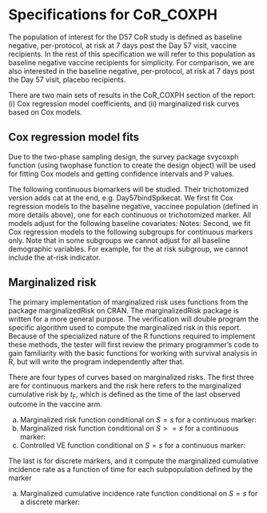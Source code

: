 \newcommand{\studyname}{mock}
\newcommand{\pathCoRoutput}{output}

# Specifications for CoR_COXPH

The population of interest for the D57 CoR study is defined as baseline negative, per-protocol, at risk at 7 days post the Day 57 visit, vaccine recipients. In the rest of this specification we will refer to this population as baseline negative vaccine recipients for simplicity. For comparison, we are also interested in the baseline negative, per-protocol, at risk at 7 days post the Day 57 visit, placebo recipients.

There are two main sets of results in the CoR_COXPH section of the report: (i) Cox regression model coefficients, and (ii) marginalized risk curves based on Cox models. 

## Cox regression model fits

Due to the two-phase sampling design, the survey package svycoxph function (using twophase function to create the design object) will be used for fitting Cox models and getting confidence intervals and P values. 

The following continuous biomarkers will be studied. Their trichotomized version adds cat at the end, e.g. Day57bindSpikecat.
\begin{itemize}
    \item Day57bindSpike
    \item Day57bindRBD
    \item Day57pseudoneutid50
    \item Day57pseudoneutid80.
\end{itemize}

We first fit Cox regression models to the baseline negative, vaccinee population (defined in more details above), one for each continuous or trichotomized marker. All models adjust for the following baseline covariates: 
\begin{itemize}
    \item at risk or not
    \item community of color or not
    \item age (to be replace by SL risk score)
\end{itemize}

Notes:
\begin{itemize}
    \item The No. at-risk in the trichotomized table are weighted estimates based on the phase 2 samples.
    \item The q-values and FWER are computed using Sue Li's implementation of the Westfall and Young permutation-based method (kyotil::p.adj.perm) for the continuous and trichotomized markers together. We verify Sue's implementation through a Monte Carlo study that is outside of this verification plan.
\end{itemize}

<!-- \clearpage -->
<!-- The following two tables contain results to be verified, one for the continuous markers and the other for the trichotomized markers. -->

<!-- \begin{center} -->
<!--     \input{../output/CoR_D57_univariable_svycoxph_pretty_\studyname}\\ -->
<!--     \vspace{10pt} -->
<!--     \setlength{\tabcolsep}{.5ex} -->
<!--     \input{../output/CoR_D57_univariable_svycoxph_cat_pretty_\studyname}\\ -->
<!-- \end{center} -->
<!-- Average follow-up time \input{../output/CoR_D57_mean_followup_time_vacc_\studyname} days, maximum follow-up time \input{../output/CoR_D57_max_followup_time_vacc_\studyname} days. -->

<!-- $\ast\ast$ No. at-risk = number of per-protocol baseline negative vaccine recipients at-risk for COVID at 7 days post Day 57 visit; no. cases = number of this cohort with an observed COVID endpoints.  -->

<!-- $\ast\ast\ast$ Generalized Wald-test p-value of the null hypothesis that the hazard rate is constant across the Lower, Middle, and Upper tertile groups. -->


Second, we fit Cox regression models to the following subgroups for continuous markers only. Note that in some subgroups we cannot adjust for all baseline demographic variables. For example, for the at risk subgroup, we cannot include the at-risk indicator.
\begin{itemize}
    \item age >= 65
    \item age<65 and at risk
    \item age<65 and not at risk
    \item at risk
    \item Not at risk
    \item Comm of color
    \item White non-Hispanic
    \item Men
    \item Women
\end{itemize}



## Marginalized risk

The primary implementation of marginalized risk uses functions from the package marginalizedRisk on CRAN. The marginalizedRisk package is written for a more general purpose. The verification will double program the specific algorithm used to compute the marginalized risk in this report. Because of the specialized nature of the R functions required to implement these methods, the tester will first review the primary programmer's code to gain familiarity with the basic functions for working with survival analysis in R, but will write the program independently after that.

There are four types of curves based on marginalized risks. The first three are for continuous markers and the risk here refers to the marginalized cumulative risk by $t_F$, which is defined as the time of the last observed outcome in the vaccine arm.


(a) Marginalized risk function conditional on $S=s$ for a continuous marker:
\begin{enumerate}
  \item Fit a two-phase Cox model to the baseline negative vaccine recipients with baseline covariates and the marker
  \item Compute the survival probability for all phase 2 subjects, but with their marker value set to $s$ instead of their original $S$
  \item Return the weighted mean of the estimated survival probabilities
\end{enumerate}

(b) Marginalized risk function conditional on $S>=s$ for a continuous marker:
\begin{enumerate}
  \item Fit a two-phase Cox model to the baseline negative vaccine recipients with baseline covariates using the subset of samples satisfying $S>=s$
  \item Compute the survival probability for all phase 2 subjects
  \item Return the weighted mean of the estimated survival probabilities
\end{enumerate}

(c) Controlled VE function conditional on $S=s$ for a continuous marker:
\begin{enumerate}
  \item Fit a two-phase Cox model to the baseline negative vaccine recipients with baseline covariates using the subset of samples satisfying $S>=s$
  \item Compute the survival probability for all phase 2 subjects
  \item Return  1-  (weighted mean of the estimated survival probabilities) / (placebo overall risk)
\end{enumerate}

The last is for discrete markers, and it compute the marginalized cumulative incidence rate as a function of time for each subpopulation defined by the marker

(a) Marginalized cumulative incidence rate function conditional on $S=s$ for a discrete marker:
\begin{enumerate}
  \item Fit a two-phase Cox model to the baseline negative vaccine recipients with baseline covariates and the marker
  \item Compute the survival probability for all phase 2 subjects, but with their marker value set to $s$ instead of their original $S$
  \item Return the weighted mean of the estimated survival probabilities
\end{enumerate}



